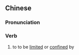 {{also|囿于}}
==Chinese==
{{zh-forms|s=囿于}}

===Pronunciation===
{{zh-pron
|m=yòuyú
|c=jau6 jyu1
|cat=v
}}

===Verb===
{{zh-verb}}

# to to be [[limited]] or [[confined]] by